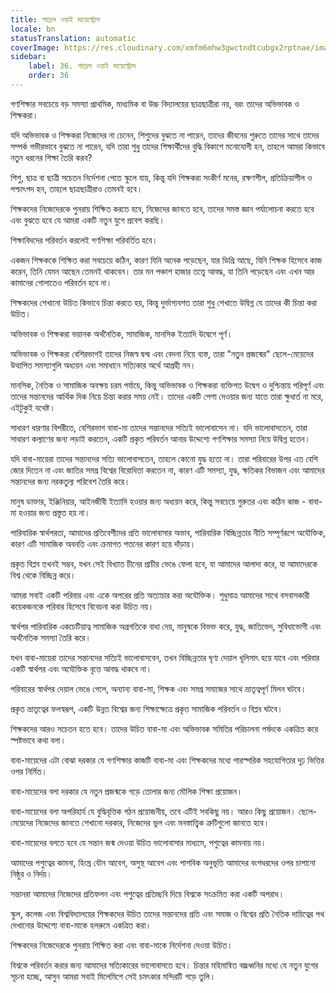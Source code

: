 ```yaml
---
title: পাদ্রেস ওয়াই মায়েস্ট্রোস
locale: bn
statusTranslation: automatic
coverImage: https://res.cloudinary.com/xmfm6mhw3gwctndtcubgx2rptnae/image/upload/v1740337243/small_cover_educacion_fundamental_a051170f1c.webp
sidebar:
    label: 36. পাদ্রেস ওয়াই মায়েস্ট্রোস
    order: 36
---
```

গণশিক্ষার সবচেয়ে বড় সমস্যা প্রাথমিক, মাধ্যমিক বা উচ্চ বিদ্যালয়ের ছাত্রছাত্রীরা নয়, বরং তাদের অভিভাবক ও শিক্ষকরা।

যদি অভিভাবক ও শিক্ষকরা নিজেদের না চেনেন, শিশুদের বুঝতে না পারেন, তাদের জীবনের শুরুতে তাদের সাথে তাদের সম্পর্ক গভীরভাবে বুঝতে না পারেন, যদি তারা শুধু তাদের শিক্ষার্থীদের বুদ্ধি বিকাশে মনোযোগী হন, তাহলে আমরা কিভাবে নতুন ধরনের শিক্ষা তৈরি করব?

শিশু, ছাত্র বা ছাত্রী সচেতন নির্দেশনা পেতে স্কুলে যায়, কিন্তু যদি শিক্ষকরা সংকীর্ণ মনের, রক্ষণশীল, প্রতিক্রিয়াশীল ও পশ্চাৎপদ হন, তাহলে ছাত্রছাত্রীরাও তেমনই হবে।

শিক্ষকদের নিজেদেরকে পুনরায় শিক্ষিত করতে হবে, নিজেদের জানতে হবে, তাদের সমস্ত জ্ঞান পর্যালোচনা করতে হবে এবং বুঝতে হবে যে আমরা একটি নতুন যুগে প্রবেশ করছি।

শিক্ষাবিদদের পরিবর্তন করলেই গণশিক্ষা পরিবর্তিত হবে।

একজন শিক্ষককে শিক্ষিত করা সবচেয়ে কঠিন, কারণ যিনি অনেক পড়েছেন, যার ডিগ্রি আছে, যিনি শিক্ষক হিসেবে কাজ করেন, তিনি যেমন আছেন তেমনই থাকবেন। তার মন পঞ্চাশ হাজার তত্ত্বে আবদ্ধ, যা তিনি পড়েছেন এবং এখন আর কামানের গোলাতেও পরিবর্তন হবে না।

শিক্ষকদের শেখানো উচিত কিভাবে চিন্তা করতে হয়, কিন্তু দুর্ভাগ্যবশত তারা শুধু শেখাতে উদ্বিগ্ন যে তাদের কী চিন্তা করা উচিত।

অভিভাবক ও শিক্ষকরা ভয়ানক অর্থনৈতিক, সামাজিক, মানসিক ইত্যাদি উদ্বেগে পূর্ণ।

অভিভাবক ও শিক্ষকরা বেশিরভাগই তাদের নিজস্ব দ্বন্দ্ব এবং বেদনা নিয়ে ব্যস্ত, তারা "নতুন প্রজন্মের" ছেলে-মেয়েদের উত্থাপিত সমস্যাগুলি অধ্যয়ন এবং সমাধানে সত্যিকার অর্থে আগ্রহী নন।

মানসিক, নৈতিক ও সামাজিক অবক্ষয় চরম পর্যায়ে, কিন্তু অভিভাবক ও শিক্ষকরা ব্যক্তিগত উদ্বেগ ও দুশ্চিন্তায় পরিপূর্ণ এবং তাদের সন্তানদের আর্থিক দিক নিয়ে চিন্তা করার সময় নেই। তাদের একটি পেশা দেওয়ার জন্য যাতে তারা ক্ষুধার্ত না মরে, এইটুকুই যথেষ্ট।

সাধারণ ধারণার বিপরীতে, বেশিরভাগ বাবা-মা তাদের সন্তানদের সত্যিই ভালোবাসেন না। যদি ভালোবাসতেন, তারা সাধারণ কল্যাণের জন্য লড়াই করতেন, একটি প্রকৃত পরিবর্তন আনার উদ্দেশ্যে গণশিক্ষার সমস্যা নিয়ে উদ্বিগ্ন হতেন।

যদি বাবা-মায়েরা তাদের সন্তানদের সত্যি ভালোবাসতেন, তাহলে কোনো যুদ্ধ হতো না। তারা পরিবারের উপর এত বেশি জোর দিতেন না এবং জাতির সমগ্র বিশ্বের বিরোধিতা করতেন না, কারণ এটি সমস্যা, যুদ্ধ, ক্ষতিকর বিভাজন এবং আমাদের সন্তানদের জন্য নরকতুল্য পরিবেশ তৈরি করে।

মানুষ ডাক্তার, ইঞ্জিনিয়ার, আইনজীবী ইত্যাদি হওয়ার জন্য অধ্যয়ন করে, কিন্তু সবচেয়ে গুরুতর এবং কঠিন কাজ - বাবা-মা হওয়ার জন্য প্রস্তুত হয় না।

পারিবারিক স্বার্থপরতা, আমাদের প্রতিবেশীদের প্রতি ভালোবাসার অভাব, পারিবারিক বিচ্ছিন্নতার নীতি সম্পূর্ণরূপে অযৌক্তিক, কারণ এটি সামাজিক অবনতি এবং ক্রমাগত পতনের কারণ হয়ে দাঁড়ায়।

প্রকৃত বিপ্লব তখনই সম্ভব, যখন সেই বিখ্যাত চীনের প্রাচীর ভেঙে ফেলা হবে, যা আমাদের আলাদা করে, যা আমাদেরকে বিশ্ব থেকে বিচ্ছিন্ন করে।

আমরা সবাই একটি পরিবার এবং একে অপরের প্রতি অত্যাচার করা অযৌক্তিক। শুধুমাত্র আমাদের সাথে বসবাসকারী কয়েকজনকে পরিবার হিসেবে বিবেচনা করা উচিত নয়।

স্বার্থপর পারিবারিক একচেটিয়াত্ব সামাজিক অগ্রগতিকে বাধা দেয়, মানুষকে বিভক্ত করে, যুদ্ধ, জাতিভেদ, সুবিধাভোগী এবং অর্থনৈতিক সমস্যা তৈরি করে।

যখন বাবা-মায়েরা তাদের সন্তানদের সত্যিই ভালোবাসবেন, তখন বিচ্ছিন্নতার ঘৃণ্য দেয়াল ধূলিসাৎ হয়ে যাবে এবং পরিবার একটি স্বার্থপর এবং অযৌক্তিক বৃত্তে আবদ্ধ থাকবে না।

পরিবারের স্বার্থপর দেয়াল ভেঙে গেলে, অন্যান্য বাবা-মা, শিক্ষক এবং সমগ্র সমাজের সাথে ভ্রাতৃত্বপূর্ণ মিলন ঘটবে।

প্রকৃত ভ্রাতৃত্বের ফলস্বরূপ, একটি উন্নত বিশ্বের জন্য শিক্ষাক্ষেত্রে প্রকৃত সামাজিক পরিবর্তন ও বিপ্লব ঘটবে।

শিক্ষকদের আরও সচেতন হতে হবে। তাদের উচিত বাবা-মা এবং অভিভাবক সমিতির পরিচালনা পর্ষদকে একত্রিত করে স্পষ্টভাবে কথা বলা।

বাবা-মায়েদের এটা বোঝা দরকার যে গণশিক্ষার কাজটি বাবা-মা এবং শিক্ষকদের মধ্যে পারস্পরিক সহযোগিতার দৃঢ় ভিত্তির ওপর নির্মিত।

বাবা-মায়েদের বলা দরকার যে নতুন প্রজন্মকে গড়ে তোলার জন্য মৌলিক শিক্ষা প্রয়োজন।

বাবা-মায়েদের বলা অপরিহার্য যে বুদ্ধিবৃত্তিক গঠন প্রয়োজনীয়, তবে এটিই সবকিছু নয়। আরও কিছু প্রয়োজন। ছেলে-মেয়েদের নিজেদের জানতে শেখানো দরকার, নিজেদের ভুল এবং মনস্তাত্ত্বিক ত্রুটিগুলো জানতে হবে।

বাবা-মায়েদের বলতে হবে যে সন্তান জন্ম দেওয়া উচিত ভালোবাসার মাধ্যমে, পশুত্বের কামনায় নয়।

আমাদের পশুত্বের কামনা, হিংস্র যৌন আবেগ, অসুস্থ আবেগ এবং পাশবিক অনুভূতি আমাদের বংশধরদের ওপর চাপানো নিষ্ঠুর ও নির্দয়।

সন্তানরা আমাদের নিজেদের প্রতিফলন এবং পশুত্বের প্রতিচ্ছবি দিয়ে বিশ্বকে সংক্রমিত করা একটি অপরাধ।

স্কুল, কলেজ এবং বিশ্ববিদ্যালয়ের শিক্ষকদের উচিত তাদের সন্তানদের প্রতি এবং সমাজ ও বিশ্বের প্রতি নৈতিক দায়িত্বের পথ দেখানোর উদ্দেশ্যে বাবা-মাকে হলরুমে একত্রিত করা।

শিক্ষকদের নিজেদেরকে পুনরায় শিক্ষিত করা এবং বাবা-মাকে নির্দেশনা দেওয়া উচিত।

বিশ্বকে পরিবর্তন করার জন্য আমাদের সত্যিকারের ভালোবাসতে হবে। চিন্তার মহিমান্বিত বজ্রধ্বনির মধ্যে যে নতুন যুগের সূচনা হচ্ছে, আসুন আমরা সবাই মিলেমিশে সেই চমৎকার মন্দিরটি গড়ে তুলি।
